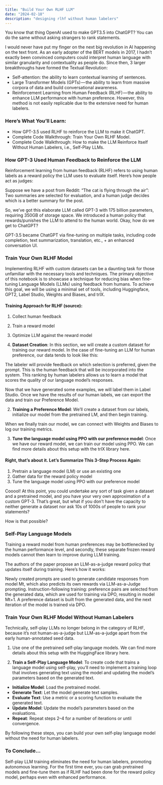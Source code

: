 ```yaml
---
title: "Build Your Own RLHF LLM"
date: "2024-02-18"
description: "designing rlhf without human labelers"
---
```


You know that thing OpenAI used to make GPT3.5 into ChatGPT? You can do the same without asking strangers to rank statements.

I would never have put my finger on the next big revolution in AI happening on the text front. As an early adopter of the BERT models in 2017, I hadn’t exactly been convinced computers could interpret human language with similar granularity and contextuality as people do. Since then, 3 larger breakthroughs have formed the Textual Revolution:

- Self-attention: the ability to learn contextual learning of sentences.
- Large Transformer Models (GPTs) — the ability to learn from massive corpora of data and build conversational awareness.
- Reinforcement Learning from Human Feedback (RLHF) — the ability to enhance LLM performance with human preference. However, this method is not easily replicable due to the extensive need for human labelers.

<MDXImage src="/writings/forget-human-labelers.png" alt="Forget Human Labelers" />

### Here’s What You’ll Learn:
- How GPT-3.5 used RLHF to reinforce the LLM to make it ChatGPT.
- Complete Code Walkthrough: Train Your Own RLHF Model.
- Complete Code Walkthrough: How to make the LLM Reinforce Itself Without Human Labelers, i.e., Self-Play LLMs.

### How GPT-3 Used Human Feedback to Reinforce the LLM

Reinforcement learning from human feedback (RLHF) refers to using human labels as a reward policy the LLM uses to evaluate itself. Here’s how people act as judges:

Suppose we have a post from Reddit: “The cat is flying through the air”:
Two summaries are selected for evaluation, and a human judge decides which is a better summary for the post.

<MDXImage src="/writings/human-judging-process.png" alt="Human Judging Process" />

So, we’ve got this elaborate LLM called GPT-3 with 175 billion parameters, requiring 350GB of storage space. We introduced a human policy that rewards/punishes the LLM to attend to the human world. Okay, how do we get to ChatGPT?

GPT-3.5 became ChatGPT via fine-tuning on multiple tasks, including code completion, text summarization, translation, etc., + an enhanced conversation UI.


### Train Your Own RLHF Model

Implementing RLHF with custom datasets can be a daunting task for those unfamiliar with the necessary tools and techniques. The primary objective of this notebook is to showcase a technique for reducing bias when fine-tuning Language Models (LLMs) using feedback from humans. To achieve this goal, we will be using a minimal set of tools, including Huggingface, GPT2, Label Studio, Weights and Biases, and trlX.

<MDXImage src="/writings/rlhf-training-approach.png" alt="RLHF Training Approach" />

#### Training Approach for RLHF (source):
1. Collect human feedback
2. Train a reward model
3. Optimize LLM against the reward model

1. **Dataset Creation**: In this section, we will create a custom dataset for training our reward model. In the case of fine-tuning an LLM for human preference, our data tends to look like this:

The labeler will provide feedback on which selection is preferred, given the prompt. This is the human feedback that will be incorporated into the system. This ranking by human labelers allows us to learn a model that scores the quality of our language model’s responses.

<MDXImage src="/writings/labeling-dataset.png" alt="Labeling Dataset" />

Now that we have generated some examples, we will label them in Label Studio. Once we have the results of our human labels, we can export the data and train our Preference Model.

2. **Training a Preference Model**: We’ll create a dataset from our labels, initialize our model from the pretrained LM, and then begin training.

When we finally train our model, we can connect with Weights and Biases to log our training metrics.

<MDXImage src="/writings/preference-model-training.png" alt="Preference Model Training" />

3. **Tune the language model using PPO with our preference model**: Once we have our reward model, we can train our model using PPO. We can find more details about this setup with the trlX library here.

<MDXImage src="/writings/ppo-tuning.png" alt="PPO Tuning" />

#### Right, that’s about it. Let’s Summarize This 3-Step Process Again:
1. Pretrain a language model (LM) or use an existing one
2. Gather data for the reward policy model
3. Tune the language model using PPO with our preference model

Cooool! At this point, you could undertake any sort of task given a dataset and a pretrained model, and you have your very own approximation of a custom GPT-3. That’s great, but what if you don’t have the capacity to neither generate a dataset nor ask 10s of 1000s of people to rank your statements?

How is that possible?

### Self-Play Language Models

Training a reward model from human preferences may be bottlenecked by the human performance level, and secondly, these separate frozen reward models cannot then learn to improve during LLM training.

The authors of the paper propose an LLM-as-a-judge reward policy that updates itself during training. Here’s how it works:

Newly created prompts are used to generate candidate responses from model Mt, which also predicts its own rewards via LLM-as-a-Judge prompting. Instruction-following training: preference pairs are selected from the generated data, which are used for training via DPO, resulting in model Mt+1. A preference dataset is built from the generated data, and the next iteration of the model is trained via DPO.

<MDXImage src="/writings/self-play.png" alt="Self-Play LLM" />

### Train Your Own RLHF Model Without Human Labelers

Technically, self-play LLMs no longer belong in the category of RLHF, because it’s not human-as-a-judge but LLM-as-a-judge apart from the early human-annotated seed data.

1. Use one of the pretrained self-play language models. We can find more details about this setup with the HuggingFace library here.

<MDXImage src="/writings/pretrained-models.png" alt="Pretrained Self-Play Models" />

2. **Train a Self-Play Language Model**: To create code that trains a language model using self-play, you’ll need to implement a training loop that involves generating text using the model and updating the model’s parameters based on the generated text.

- **Initialize Model**: Load the pretrained model.
- **Generate Text**: Let the model generate text samples.
- **Evaluate Text**: Use a metric or a scoring function to evaluate the generated text.
- **Update Model**: Update the model’s parameters based on the evaluations.
- **Repeat**: Repeat steps 2–4 for a number of iterations or until convergence.

<MDXImage src="/writings/self-play-loop.png" alt="Self-Play Loop" />

By following these steps, you can build your own self-play language model without the need for human labelers.

### To Conclude…

Self-play LLM training eliminates the need for human labelers, promoting autonomous learning. For the first time ever, you can grab pretrained models and fine-tune them as if RLHF had been done for the reward policy model, perhaps even with enhanced performance.